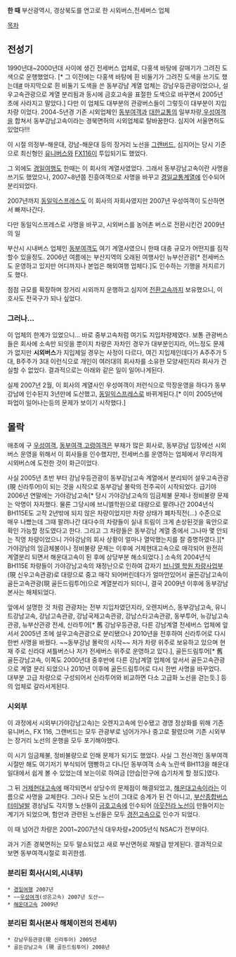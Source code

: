 '''한 때''' 부산광역시, 경상북도를 연고로 한 시외버스,전세버스 업체

[[목차]]
== 전성기 ==
1990년대~2000년대 사이에 생긴 전세버스 업체로, 다홍색 바탕에 갈매기가 그려진 도색으로 운행했었다. [* 그 이전에는 다홍색 바탕에 흰 비둘기가 그려진 도색을 쓰기도 했는데[http://joinarmy.com.ne.kr/index.html #] 마지막으로 흰 비둘기 도색을 쓴 동부강남 계열 업체는 강남우등관광이었으나, 설우고속관광으로 계열 분리됨과 동시에 금호고속을 표절한 도색으로 바꾸면서 2005년 초에 사라지고 말았다.]
다만 이 업체도 대부분의 관광버스들이 그렇듯이 대부분이 지입차량 이었다. 2004-5년경 기존 시외업체인 [[해운대고속|동부여객]]과 [[대한교통]]의 일부차량,[[동일익스프레스|우성여객]]을 합쳐서 동부강남고속이라는 경북면허의 시외업체로 탈바꿈한다. 심지어 서울면허도 있었다!!!

이 시절 의정부-해운대, 강남-해운대 등의 장거리 노선을 [[기아 그랜버드|그랜버드]], 심지어는 당시 기준으로 최신형인 [[현대 유니버스|유니버스]]와 [[자일대우버스 FX| FX116]]이 투입되기도 했었다.


그 외에도 [[경일여행]]도 한때는 이 회사의 계열사였었다.
그래서 동부강남고속이란 사명을 쓰기도 했었으나, 2007~8년쯤 진흥여객으로 사명을 바꾸고 [[경일교통]]계열에 인수되어 분리되었다.

2007년까지 [[동일익스프레스]]도 이 회사의 자회사였지만  2007년 우성여객이 도산하면서 빠져나간다.

다만 동일익스프레스로 사명을 바꾸고, 시외버스를 농어촌 버스로 전환시킨건 2009년의 일
 

부산시 시내버스 업체인 [[동부여객]]도 여기 계열사였으니 한때  대충 규모가 어떤지를 짐작할수 있을정도. 2006년 여름에는 부산지역의 오래된 여행사인 뉴부산관광[* 전세버스도 운영하고 있지만 어디까지나 본업은 해외여행 업체다.]도 인수하는 기행을 저지르기도 했다.

점점 규모를 확장하며 장거리 시외까지 운행하고 심지어 [[전환고속]]까지 보유했으니, 이 호사도 전국구가 되나 싶었다.

=== 그러나... ===

이 업체의 한계가 있었으니...  바로 중부고속처럼 여기도 지입차량제였다. 보통 관광버스들은 회사에 소속만 되잇을 뿐이지 차량은 자차인 경우가 대부분인지라, 어느정도 문제가 없지만  '''시외버스'''가 지입제일 경우는 사정이 다르다, 여긴 지입제인데다가 A주주가 5대, B주주가 3대  이런식으로 개인이 여러대의 회사차를 소유한 모양새인지라 회사가 건실할 수 없었다. 결과적으로는 아래와 같은 일이 일어나게된다.

실제 2007년 2월, 이 회사의 계열사인 우성여객이 저런식으로 막장운영을 하다가 동부강남에 인수된지 3년만에 도산했고, [[동일익스프레스]]로 바뀌게된다.[* 이미 2005년에 파업이 일어나는등의 문제가 보이기 시작했다.]

== 몰락 ==
애초에 구 [[동일익스프레스|우성여객]], [[해운대고속|동부여객]],[[경일여행|고령여객]]은 부채가 많은 회사로, 동부강남 입장에선 시외버스 운영을 위해서 이 회사들을 인수했지만, 전세버스를 운영하는 업체에서 무리하게 시외버스에 도전한 것이 화근이었다.

사실 2005년 초반 부터 강남우등관광이 동부강남고속 계열에서 분리되어 설우고속관광(現 신라투어)이 되는 것을 시작으로 동부강남 몰락의 전주곡이 시작되었다.
급기야 2006년 연말에는 가야강남고속[* 당시 가야강남고속의 임금체불 문제나 정비불량 문제는 악명이 자자했다. 물론 그당시에 브니엘학원으로 대량으로 팔려나간 2004년식 BH115E도 고작 2년밖에 되지 않은 차량이었지만 차량 상태가 폐차직전(...) 수준으로 매우 나빴는데 그때 팔려나간 대다수의 차량들이 실내 트림이 크게 손상된것을 육안으로 확인 가능할 정도였다고 한다. 그리고 그 차량들은 동부강남 계열 중에서 그나마 몇 안되는 직영 차량이었으니 가야강남의 회사 상황이 얼마나 열악했는지를 잘 증명하였다.][* 가야강남의 임금체불이나 정비불량 문제는 이후에 거제현대고속으로 매각되어 완전히 계열분리 되면서 해운대고속이 된 후에 상당부분 해소되었다.] 소속의 2004년식 BH115E 차량들이 가야강남고속의 재정난으로 인하여 갑자기 [[브니엘학원 사태|브니엘 학원 차량사업부]](現 신우고속관광)로 대량으로 중고 매각 되어버린데다가 얼마안있어서 골든강남고속이 골든고속관광(現 골든드림투어)으로 계열분리가 되더니, 결국 2009년 이후에 동부강남 본사는 해체되었다.

앞에서 설명한 것 처럼 관광차는 전부 지입차였던지라, 오렌지버스, 동부강남고속, 유니트강남고속, 강남고속관광, 강남국제고속관광, 강남스타고속관광, 동부투어, 뉴강남고속관광, 뉴부산관광 전세, 신라투어[* 舊 강남우등관광, 다른 강남계열 전세버스 업체에 앞서서 2005년 초에 설우고속관광으로 분리됐으나 2010년을 전후하여 신라투어로 다시 한번 사명을 바꿨다. ~~동부강남 몰락의 시작~~ 저가 차량 위주로 보유하고 있으며 현재 주로 신라대 셔틀버스나 저가 전세버스 위주로 운영하고 있다.], 골든드림투어[* 舊 골든강남고속, 이쪽도 2000년대 중후반에 다른 강남계열 업체에 앞서서 골든고속관광으로 계열 분리 되었으나 2010년 이후에 골든드림투어로 다시 한번 사명을 바꾸었다. 대부분 고급 차량으로 구성되어서 신라투어와 비교하면 다소 고급화 노선을 걷는듯.] 등의 업체로 갈라서게된다.

=== 시외부 ===
이 과정에서 시외부(가야강남고속)는 오렌지고속에 인수됐고 경영 정상화를 위해 기존 유니버스, FX 116, 그랜버드는 모두 관광부로 넘어가거나 중고로 팔렸으며 기존 시외부는 장거리 노선의 운행을 모두 포기해야했다.

이 시기 임금체불, 정비불량으로 인해 문제가 되기도 했었다.
사실 그 전신격인 동부여객 시절만 해도 여기저기 부식되어 땜빵하고 다니던 동부여객 소속 노란색 BH113을 해운대 일대에서 쉽게 볼 수 있었는데 보는이로 하여금 [안습|안구에 습기차게 할 정도]였다.

그 뒤 [[거제현대고속]]에 매각되면서 상당수의 문제점이 해결되었고, [[해운대고속]]이라는 이름으로 사명을 교체한다. 그러나 모든 노선이 그대로 승계가 된 건 아니고, [[부산종합버스터미널]]발 경상남도 각지행 노선들이 [[금호고속]]에 인수되어 [[아웃 ○○ 노선|아웃전라 노선]]이 만들어지는 계기가 되었으며, 함안과 관련된 노선들은 모두 [[경전여객|경전고속]]으로 인수가 되었다.

이 때 넘어간 차량은 2001~2007년식 대우차량+2005년식 NSAC가 전부이다.

과거 기존 경북면허는 모두 말소되었고 새로 부산면허로 재발급 받게된다. 결과적으로 보면 동부여객시절로 회귀한셈.
=== 분리된 회사(시외,시내부) ===

 * [[경일여행]] 2007년
 * ~~[[동일익스프레스|우성여객]](성은고속) 2007년 도산~~
 * [[해운대고속]] 2009년

=== 분리된 회사(본사 해체이전의 전세부) ===

 * 강남우등관광(現 신라투어) 2005년
 * 골든강남고속 (現 골든드림투어) 2008년
 



